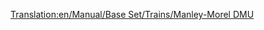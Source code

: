 [[Translation:en/Manual/Base Set/Trains/Manley-Morel DMU]]
{{fr/Manual/Base Set/Trains/Train|Nom=Manley-Morel DMU
|Image=[[File:en/Manual/Base Set/Trains/Manleymoreldmu.png]]
|Coût=12 890£ (25 780$)
|Vitesse=112 km/h (70 mph)
|Poids=32 t
|Puissance=600 cv (447 kW)
|Entretien=1 278£ (2 556$)
|Conception=1957
|Vie=12
|Capacité=76 passagers
|Description=Le Manley-Morel DMU est une unité multiple diésel qui, par défaut, se trouve par deux unités et transporte des passagers.

Ces trains ne sont vraiment appropriés que pour des transports légers de passagers, car il leur manque la puissance pour transporter des marchandises lourdes et tirer davantage de wagons. Vous pouvez ajouter d'autres unités pour augmenter la puissance et la capacité (dans le vrai style DMU), mais vous serez toujours limité à 70 mph; une meilleure option serait donc d'attendre le [[fr/Manual/Base Set/Trains/SH '125'|SH "125"]] apparaissant en 1977 et de l'utiliser.  

Un mot d'avertissement, cependant; quand les trains plus rapides arriveront sur un grand réseau, vous pourrez vous rendre compte qu'ils restent bloqués derrière ces unités plus lentes, ralentissant l'ensemble du réseau; vous devriez donc soit améliorer l'ensemble, soit garder les DMUs sur une section séparée de voie, ou construire des [[fr/Community/Double voies|sections de dépassement]].

Ce train est rendu obsolète par le [[fr/Manual/Base Set/Trains/Dash|"Dash"]] qui apparaît en 1984, et est plus rapide de 5mph et plus puissant de 100 cv - cela semble peu, mais vous serez surpris de la rapidité de leur démarrage!

|Réalité=C'est la version Transport Tycoon de [https://www.wikipedia.org/wiki/British Rail Class 101 Metro-Cammell Class 101 DMU] (en anglais) qui fut introduite comme faisant partie du Plan de modernisation des chemins de fer britanniques en 1956, conçu pour remplacer les locomotives à vapeur sur les lignes locales et semi-express. Il est représentatif du style général des DMUs introduits à la fin des années 1950 et au début des années 1960. Incroyablement, malgré la durée de vie de '12 ans' dans TTD, ces machines étaient encore vues cahotant dans la campagne britannique jusqu'en 2003! Ils opèrent encore sur des lignes préservées.
}}